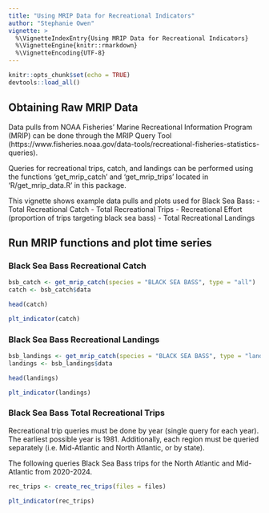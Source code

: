 ```yaml
---
title: "Using MRIP Data for Recreational Indicators"
author: "Stephanie Owen"
vignette: >
  %\VignetteIndexEntry{Using MRIP Data for Recreational Indicators}
  %\VignetteEngine{knitr::rmarkdown}
  %\VignetteEncoding{UTF-8}
---
```


```r
knitr::opts_chunk$set(echo = TRUE)
devtools::load_all()
```

## Obtaining Raw MRIP Data

Data pulls from NOAA Fisheries' Marine Recreational Information Program (MRIP) can be done through the MRIP Query Tool (https://www.fisheries.noaa.gov/data-tools/recreational-fisheries-statistics-queries). 
 
Queries for recreational trips, catch, and landings can be performed using the functions 'get_mrip_catch' and 'get_mrip_trips' located in 'R/get_mrip_data.R' in this package.

This vignette shows example data pulls and plots used for Black Sea Bass:
 - Total Recreational Catch
 - Total Recreational Trips
 - Recreational Effort (proportion of trips targeting black sea bass)
 - Total Recreational Landings
 
## Run MRIP functions and plot time series

### Black Sea Bass Recreational Catch

```r
bsb_catch <- get_mrip_catch(species = "BLACK SEA BASS", type = "all")
catch <- bsb_catch$data

head(catch)

plt_indicator(catch)
```

### Black Sea Bass Recreational Landings

```r
bsb_landings <- get_mrip_catch(species = "BLACK SEA BASS", type = "landings")
landings <- bsb_landings$data

head(landings)

plt_indicator(landings)
```

### Black Sea Bass Total Recreational Trips

Recreational trip queries must be done by year (single query for each year). The earliest possible year is 1981. 
Additionally, each region must be queried separately (i.e. Mid-Atlantic and North Atlantic, or by state).

The following queries Black Sea Bass trips for the North Atlantic and Mid-Atlantic from 2020-2024.

```r
rec_trips <- create_rec_trips(files = files)

plt_indicator(rec_trips)
```

